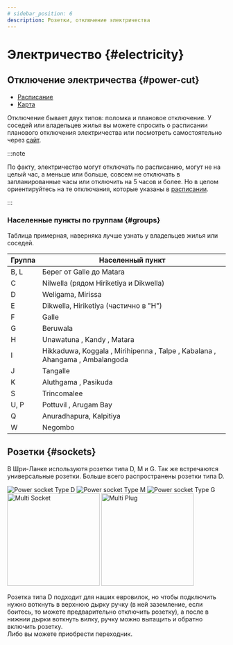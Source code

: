```yaml
---
# sidebar_position: 6
description: Розетки, отключение электричества
---
```



# Электричество {#electricity}

## Отключение электричества {#power-cut}

- [Расписание](https://cebcare.ceb.lk/Incognito/DemandMgmtSchedule)
- [Карта](https://cebcare.ceb.lk/Incognito/OutageMap)

Отключение бывает двух типов: поломка и плановое отключение. У соседей или владельцев жилья вы можете спросить о расписании планового отключения электричества или посмотреть самостоятельно через [сайт](https://cebcare.ceb.lk/Incognito/OutageMap).

:::note

По факту, электричество могут отключать по расписанию, могут не на целый час, а меньше или больше, совсем не отключать в запланированные часы или отключить на 5 часов и более. Но в целом ориентируйтесь на те отключания, которые указаны в [расписании](https://cebcare.ceb.lk/Incognito/DemandMgmtSchedule).

:::

### Населенные пункты по группам {#groups}

Таблица примерная, наверняка лучше узнать у владельцев жилья или соседей.

| Группа | Населенный пункт                                                             |
| ------ | ---------------------------------------------------------------------------- |
| B, L   | Берег от Galle до Matara                                                     |
| С      | Nilwella (рядом Hiriketiya и Dikwella)                                       |
| D      | Weligama, Mirissa                                                            |
| E      | Dikwella, Hiriketiya (частично в "H")                                        |
| F      | Galle                                                                        |
| G      | Beruwala                                                                     |
| H      | Unawatuna , Kandy , Matara                                                   |
| I      | Hikkaduwa, Koggala , Mirihipenna , Talpe , Kabalana , Ahangama , Ambalangoda |
| J      | Tangalle                                                                     |
| K      | Aluthgama , Pasikuda                                                         |
| S      | Trincomalee                                                                  |
| U, P   | Pottuvil , Arugam Bay                                                        |
| Q      | Anuradhapura, Kalpitiya                                                      |
| W      | Negombo                                                                      |

## Розетки {#sockets}

В Шри-Ланке используютя розетки типа D, M и G. Так же встречаются универсальные розетки. Больше всего распространены розетки типа D.

<Tabs>
  <TabItem value="type_d" label="Тип D" default>
    <img src="/img/power_socket_type_d.jpg" alt="Power socket Type D" />
  </TabItem>
  <TabItem value="type_m" label="Тип M">
    <img src="/img/power_socket_type_m.jpg" alt="Power socket Type M" />
  </TabItem>
  <TabItem value="type_g" label="Тип G">
    <img src="/img/power_socket_type_g.jpg" alt="Power socket Type G" />
  </TabItem>
  <TabItem value="multi_socket" label="Универсальная розетка">
    <img
      src="/img/multi_socket.jpg"
      alt="Multi Socket"
      width="213"
      height="213"
    />
  </TabItem>
  <TabItem value="multi_plug" label="Универсальная розетка">
    <img src="/img/multi_plug.jpg" alt="Multi Plug" width="213" height="213" />
  </TabItem>
</Tabs>

Розетка типа D подходит для наших евровилок, но чтобы подключить нужно воткнуть в верхнюю дырку ручку (в ней заземление, если боитесь, то можете предварительно отключить розетку), а после в нижнии дырки воткнуть вилку, ручку можно вытащить и обратно включить розетку.  
Либо вы можете приобрести переходник.
